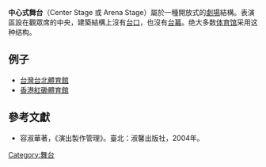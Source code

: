 '''中心式舞台'''（Center Stage 或 Arena Stage）屬於一種開放式的[[劇場|劇場]]結構。表演區設在觀眾席的中央，建築結構上沒有[[台口|台口]]，也沒有[[台幕|台幕]]。绝大多数[[体育馆|体育馆]]采用这种结构。

==例子==
* [[台灣|台灣]][[台北體育館|台北體育館]]
* [[香港|香港]][[紅磡體育館|紅磡體育館]]

==參考文獻==
* 容淑華著，《演出製作管理》。臺北：淑馨出版社，2004年。


{{舞台}} 

[[Category:舞台|Category:舞台]]